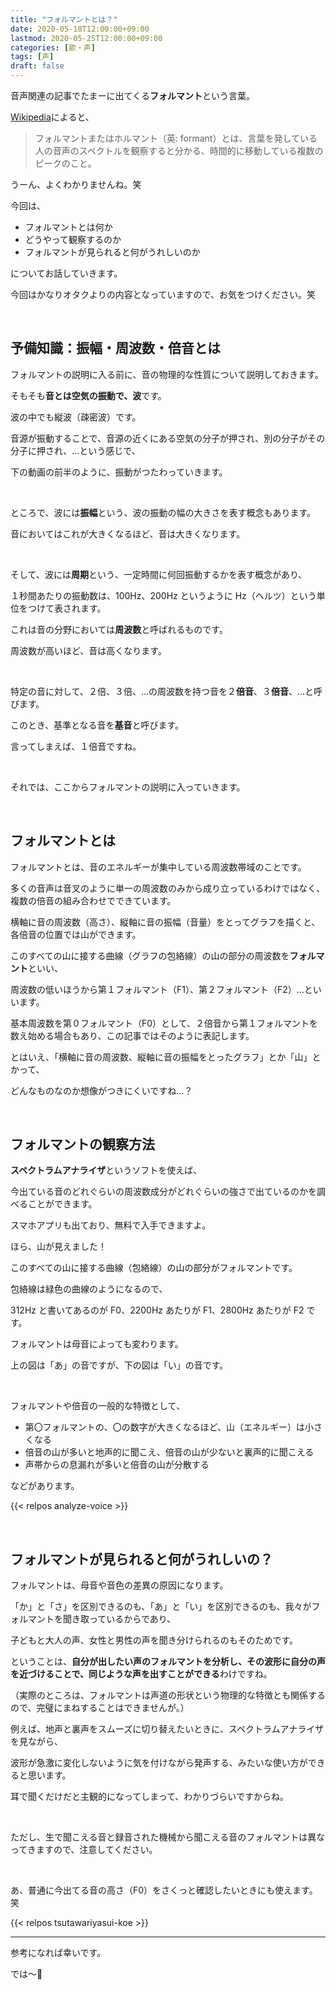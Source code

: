 ```yaml
---
title: "フォルマントとは？"
date: 2020-05-18T12:00:00+09:00
lastmod: 2020-05-25T12:00:00+09:00
categories: [歌・声]
tags: [声]
draft: false
---
```


音声関連の記事でたまーに出てくる**フォルマント**という言葉。

[Wikipedia](https://ja.wikipedia.org/wiki/%E3%83%95%E3%82%A9%E3%83%AB%E3%83%9E%E3%83%B3%E3%83%88)によると、

> フォルマントまたはホルマント（英: formant）とは、言葉を発している人の音声のスペクトルを観察すると分かる、時間的に移動している複数のピークのこと。

うーん、よくわかりませんね。笑

<!--more-->

今回は、

- フォルマントとは何か
- どうやって観察するのか
- フォルマントが見られると何がうれしいのか

についてお話していきます。

今回はかなりオタクよりの内容となっていますので、お気をつけください。笑

<br/>

## 予備知識：振幅・周波数・倍音とは

フォルマントの説明に入る前に、音の物理的な性質について説明しておきます。

そもそも**音とは空気の振動で、波**です。

波の中でも縦波（疎密波）です。

音源が振動することで、音源の近くにある空気の分子が押され、別の分子がその分子に押され、…という感じで、

下の動画の前半のように、振動がつたわっていきます。

<yout id="2Rsd5paHnlU" />

<br/>

ところで、波には**振幅**という、波の振動の幅の大きさを表す概念もあります。

音においてはこれが大きくなるほど、音は大きくなります。

<br/>

そして、波には**周期**という、一定時間に何回振動するかを表す概念があり、

１秒間あたりの振動数は、100Hz、200Hz というように Hz（ヘルツ）という単位をつけて表されます。

これは音の分野においては**周波数**と呼ばれるものです。

周波数が高いほど、音は高くなります。

<br/>

特定の音に対して、２倍、３倍、…の周波数を持つ音を２**倍音**、３**倍音**、…と呼びます。

このとき、基準となる音を**基音**と呼びます。

言ってしまえば、１倍音ですね。

<br/>

それでは、ここからフォルマントの説明に入っていきます。

<br/>

## フォルマントとは

フォルマントとは、音のエネルギーが集中している周波数帯域のことです。

多くの音声は音叉のように単一の周波数のみから成り立っているわけではなく、複数の倍音の組み合わせでできています。

横軸に音の周波数（高さ）、縦軸に音の振幅（音量）をとってグラフを描くと、各倍音の位置では山ができます。

このすべての山に接する曲線（グラフの包絡線）の山の部分の周波数を**フォルマント**といい、

周波数の低いほうから第１フォルマント（F1）、第２フォルマント（F2）…といいます。

基本周波数を第０フォルマント（F0）として、２倍音から第１フォルマントを数え始める場合もあり、この記事ではそのように表記します。

とはいえ、「横軸に音の周波数、縦軸に音の振幅をとったグラフ」とか「山」とかって、

どんなものなのか想像がつきにくいですね…？

<br/>

## フォルマントの観察方法

**スペクトラムアナライザ**というソフトを使えば、

今出ている音のどれぐらいの周波数成分がどれぐらいの強さで出ているのかを調べることができます。

スマホアプリも出ており、無料で入手できますよ。

<postimage src="../analyze-voice/spectrum_analyzer" ext="png" alt="スペクトラムアナライザ" />

ほら、山が見えました！

このすべての山に接する曲線（包絡線）の山の部分がフォルマントです。

<postimage src="formant-a" alt="あ　フォルマント" />

包絡線は緑色の曲線のようになるので、

312Hz と書いてあるのが F0、2200Hz あたりが F1、2800Hz あたりが F2 です。

フォルマントは母音によっても変わります。

上の図は「あ」の音ですが、下の図は「い」の音です。

<postimage src="graph-i" alt="い　グラフ" />

<br/>

フォルマントや倍音の一般的な特徴として、

- 第〇フォルマントの、〇の数字が大きくなるほど、山（エネルギー）は小さくなる
- 倍音の山が多いと地声的に聞こえ、倍音の山が少ないと裏声的に聞こえる
- 声帯からの息漏れが多いと倍音の山が分散する

などがあります。

{{< relpos analyze-voice >}}

<br/>

## フォルマントが見られると何がうれしいの？

フォルマントは、母音や音色の差異の原因になります。

「か」と「さ」を区別できるのも、「あ」と「い」を区別できるのも、我々がフォルマントを聞き取っているからであり、

子どもと大人の声、女性と男性の声を聞き分けられるのもそのためです。

ということは、**自分が出したい声のフォルマントを分析し、その波形に自分の声を近づけることで、同じような声を出すことができる**わけですね。

（実際のところは、フォルマントは声道の形状という物理的な特徴とも関係するので、完璧にまねすることはできませんが。）

例えば、地声と裏声をスムーズに切り替えたいときに、スペクトラムアナライザを見ながら、

波形が急激に変化しないように気を付けながら発声する、みたいな使い方ができると思います。

耳で聞くだけだと主観的になってしまって、わかりづらいですからね。

<br/>

ただし、生で聞こえる音と録音された機械から聞こえる音のフォルマントは異なってきますので、注意してください。

<br/>

あ、普通に今出てる音の高さ（F0）をさくっと確認したいときにも使えます。笑

{{< relpos tsutawariyasui-koe >}}

---

参考になれば幸いです。

では～👋
